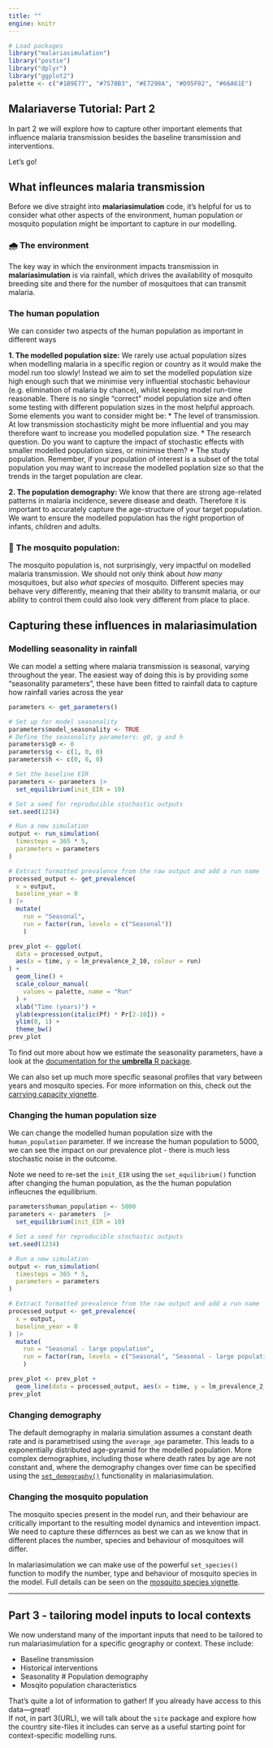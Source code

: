 ```yaml
---
title: ""
engine: knitr
---
```


```r
# Load packages
library("malariasimulation")
library("postie")
library("dplyr")
library("ggplot2")
palette <- c("#1B9E77", "#7570B3", "#E7298A", "#D95F02", "#66A61E")
```

## Malariaverse Tutorial: Part 2

In part 2 we will explore how to capture other important elements that influence malaria transmission besides the baseline transmission and interventions.

Let's go!

## What infleunces malaria transmission

Before we dive straight into **malariasimulation** code, it's helpful for us to consider what other aspects of the environment, human population or mosquito population might be important to capture in our modelling.

### 🌧 The environment

The key way in which the environment impacts transmission in **malariasimulation** is via rainfall, which drives the availability of mosquito breeding site and there for the number of mosquitoes that can transmit malaria.

### The human population

We can consider two aspects of the human population as important in different ways

**1. The modelled population size:** We rarely use actual population sizes when modelling malaria in a specific region or country as it would make the model run too slowly! Instead we aim to set the modelled population size high enough such that we minimise very influential stochastic behaviour (e.g. elimination of malaria by chance), whilst keeping model run-time reasonable. There is no single "correct" model population size and often some testing with different population sizes in the most helpful approach. Some elements you want to consider might be: \* The level of transmission. At low transmission stochasticity might be more influential and you may therefore want to increase you modelled population size. \* The research question. Do you want to capture the impact of stochastic effects with smaller modelled population sizes, or minimise them? \* The study population. Remember, if your population of interest is a subset of the total population you may want to increase the modelled poplation size so that the trends in the target population are clear.

**2. The population demography:** We know that there are strong age-related patterns in malaria incidence, severe disease and death. Therefore it is important to accurately capture the age-structure of your target population. We want to ensure the modelled population has the right proportion of infants, children and adults.

### 🦟 The mosquito population:

The mosquito population is, not surprisingly, very impactful on modelled malaria transmission. We should not only think about *how many* mosquitoes, but also *what species* of mosquito. Different species may behave very differently, meaning that their ability to transmit malaria, or our ability to control them could also look very different from place to place.

## Capturing these influences in **malariasimulation**

### Modelling seasonality in rainfall

We can model a setting where malaria transmission is seasonal, varying throughout the year. The easiest way of doing this is by providing some "seasonality parameters", these have been fitted to rainfall data to capture how rainfall varies across the year

```r
parameters <- get_parameters()

# Set up for model seasonality
parameters$model_seasonality <- TRUE
# Define the seasonality parameters: g0, g and h
parameters$g0 <- 0
parameters$g <- c(1, 0, 0)
parameters$h <- c(0, 0, 0)

# Set the baseline EIR
parameters <- parameters |>
  set_equilibrium(init_EIR = 10)

# Set a seed for reproducible stochastic outputs
set.seed(1234)

# Run a new simulation
output <- run_simulation(
  timesteps = 365 * 5,
  parameters = parameters
) 

# Extract formatted prevalence from the raw output and add a run name
processed_output <- get_prevalence(
  x = output,
  baseline_year = 0
) |>
  mutate(
    run = "Seasonal",
    run = factor(run, levels = c("Seasonal"))
    )

prev_plot <- ggplot(
  data = processed_output,
  aes(x = time, y = lm_prevalence_2_10, colour = run)
) +
  geom_line() +
  scale_colour_manual(
    values = palette, name = "Run"
  ) +
  xlab("Time (years)") +
  ylab(expression(italic(Pf) * Pr[2-10])) +
  ylim(0, 1) +
  theme_bw()
prev_plot

```

To find out more about how we estimate the seasonality parameters, have a look at the [documentation for the **umbrella** R package](Umbrella%20URL).

We can also set up much more specific seasonal profiles that vary between years and mosquito species. 
For more information on this, check out the [carrying capacity vignette](https://mrc-ide.github.io/malariasimulation/articles/Carrying-capacity.html).

### Changing the human population size

We can change the modelled human population size with the `human_population` parameter. 
If we increase the human population to 5000, we can see the impact on our prevalence plot -
there is much less stochastic noise in the outcome.

Note we need to re-set the `init_EIR` using the `set_equilibrium()` function after
changing the human population, as the the human population infleucnes the equilibrium. 

```r
parameters$human_population <- 5000
parameters <- parameters  |>
  set_equilibrium(init_EIR = 10)

# Set a seed for reproducible stochastic outputs
set.seed(1234)

# Run a new simulation
output <- run_simulation(
  timesteps = 365 * 5,
  parameters = parameters
) 

# Extract formatted prevalence from the raw output and add a run name
processed_output <- get_prevalence(
  x = output,
  baseline_year = 0
) |>
  mutate(
    run = "Seasonal - large population",
    run = factor(run, levels = c("Seasonal", "Seasonal - large population"))
    )

prev_plot <- prev_plot +
  geom_line(data = processed_output, aes(x = time, y = lm_prevalence_2_10, col = run))
prev_plot
```

### Changing demography

The default demography in malaria simulation assumes a constant death rate and
is parametrised using the `average_age` parameter. This leads to a exponentially
distributed age-pyramid for the modelled population. More complex demographies,
including those where death rates by age are not constant and, where the demography
changes over time can be specified using the [`set_demography()`](https://mrc-ide.github.io/malariasimulation/articles/Demography.html#set-custom-demography) functionality
in malariasimulation. 

### Changing the mosquito population

The mosquito species present in the model run, and their behaviour are critically
important to the resulting model dynamics and intevention impact. We need to capture
these differnces as best we can as we know that in different places the number, 
species and behaviour of mosquitoes will differ.

In malariasimulation we can make use of the powerful `set_species()` function
to modify the number, type and behaviour of mosquito species in the model. Full
details can be seen on the [mosquito species vignette](https://mrc-ide.github.io/malariasimulation/articles/SetSpecies.html).

------------------------------------------------------------------------

## Part 3 - tailoring model inputs to local contexts

We now understand many of the important inputs that need to be tailored to run
malariasimulation for a specific geography or context. These include:

* Baseline transmission
* Historical interventions
* Seasonality
# Population demography
* Mosqito population characteristics

That’s quite a lot of information to gather! 
If you already have access to this data—great!  
If not, in part 3(URL), we will talk about the `site` package and explore how the
country site-files it includes can serve as a useful starting point for
context-specific modelling runs.